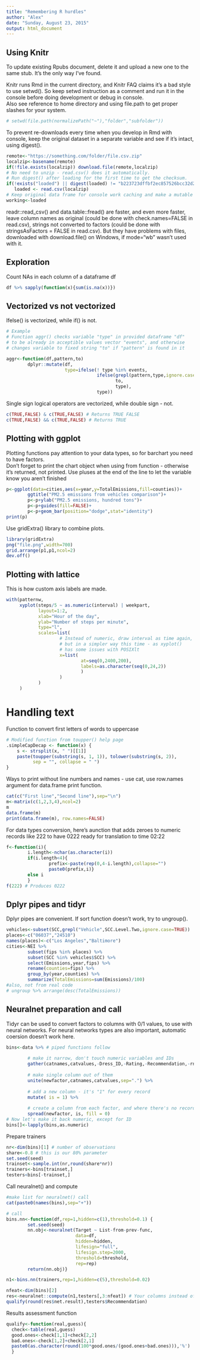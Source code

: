 ```yaml
---
title: "Remembering R hurdles"
author: "Alex"
date: "Sunday, August 23, 2015"
output: html_document
---
```


## Using Knitr

To update existing Rpubs document, delete it and upload a new one to the same
stub. It's the only way I've found.

Knitr runs Rmd in the current directory, and Knitr FAQ claims it's a bad style
to use setwd(). So keep setwd instruction as a comment and run it in the console
before doing development or debug in console.  
Also see reference to home directory and using file.path to get proper slashes
for your system.

```r
# setwd(file.path(normalizePath("~"),"folder","subfolder"))
```

To prevent re-downloads every time when you develop in Rmd with console,
keep the original dataset in a separate variable and see if it's intact,
using digest().

```r
remote<-"https://something.com/folder/file.csv.zip"
localzip<-basename(remote)
if(!file.exists(localzip)) download.file(remote,localzip)
# No need to unzip - read.csv() does it automatically.
# Run digest() after loading for the first time to get the checksum.
if(!exists("loaded") || digest(loaded) != "b223723dffbf2ec857526bcc32d2a31d")
   loaded <- read.csv(localzip)
# Keep original data frame for console work caching and make a mutable copy
working<-loaded
````
readr::read_csv() and data.table::fread() are faster, and even more faster, leave column names as original (could be done with check.names=FALSE in read.csv), strings not converted to factors (could be done with stringsAsFactors = FALSE in read.csv). But they have problems with files, downloaded with download.file() on Windows, if mode="wb" wasn't used with it.

## Exploration

Count NAs in each column of a dataframe df
```r
df %>% sapply(function(x){sum(is.na(x))})
```

## Vectorized vs not vectorized

Ifelse() is vectorized, while if() is not.

```r
# Example
# Function aggr() checks variable "type" in provided dataframe "df"
# to be already in acceptible values vector "events", and otherwise
# changes variable to fixed string "to" if "pattern" is found in it

aggr<-function(df,pattern,to)
        dplyr::mutate(df,
                      type=ifelse(! type %in% events,
                                  ifelse(grepl(pattern,type,ignore.case=TRUE),
                                         to,
                                         type),
                                  type))

```

Single sign logical operators are vectorized, while double sign - not.

```r
c(TRUE,FALSE) & c(TRUE,FALSE) # Returns TRUE FALSE
c(TRUE,FALSE) && c(TRUE,FALSE) # Returns TRUE
```

## Plotting with ggplot

Plotting functions pay attention to your data types, so for barchart you
need to have factors.  
Don't forget to print the chart object when using from function - otherwise
it's returned, not printed.
Use pluses at the end of the line to let the variable know you aren't finished

```r
p<-ggplot(data=cities,aes(x=year,y=TotalEmissions,fill=counties))+
        ggtitle("PM2.5 emissions from vehicles comparison")+
        p<-p+ylab("PM2.5 emissions, hundred tons")+
        p<-p+guides(fill=FALSE)+
        p<-p+geom_bar(position="dodge",stat="identity")
print(p)
```

Use gridExtra() library to combine plots.
```r
library(gridExtra)
png("file.png",width=700)
grid.arrange(p1,p1,ncol=2)
dev.off()
```

## Plotting with lattice

This is how custom axis labels are made.
```r
with(patternw,
     xyplot(steps/5 ~ as.numeric(interval) | weekpart,
            layout=1:2,
            xlab="Hour of the day",
            ylab="Number of steps per minute",
            type="l",
            scales=list(
                    # Instead of numeric, draw interval as time again,
                    # but in a simpler way this time - as xyplot()
                    # has some issues with POSIXlt
                    x=list(
                            at=seq(0,2400,200),
                            labels=as.character(seq(0,24,2))
                            )
                    )
            )
     )
```

# Handling text

Function to convert first letters of words to uppercase
```r
# Modified function from toupper() help page
.simpleCapDecap <- function(x) {
    s <- strsplit(x, " ")[[1]]
    paste(toupper(substring(s, 1, 1)), tolower(substring(s, 2)),
          sep = "", collapse = " ")
}
```

Ways to print without line numbers and names - use cat, use row.names argument
for data.frame print function.

```r
cat(c("First line","Second line"),sep="\n")
m<-matrix(c(1,2,3,4),ncol=2)
m
data.frame(m)
print(data.frame(m), row.names=FALSE)
```

For data types conversion, here's aunction that adds zeroes to numeric records
like 222 to have 0222 ready for translation to time 02:22
```r
f<-function(i){
        i.length<-nchar(as.character(i))
        if(i.length<4){
                prefix<-paste(rep(0,4-i.length),collapse="")
                paste0(prefix,i)}
        else i
        }
f(222) # Produces 0222
```

## Dplyr pipes and tidyr

Dplyr pipes are convenient. If sort function doesn't work, try to ungroup().

```r
vehicles<-subset(SCC,grepl("Vehicle",SCC.Level.Two,ignore.case=TRUE))
places<-c("06037","24510")
names(places)<-c("Los Angeles","Baltimore")
cities<-NEI %>%
        subset(fips %in% places) %>%
        subset(SCC %in% vehicles$SCC) %>%
        select(Emissions,year,fips) %>%
        rename(counties=fips) %>%
        group_by(year,counties) %>%
        summarize(TotalEmissions=sum(Emissions)/100)
#also, not from real code
# ungroup %>% arrange(desc(TotalEmissions))
```

## Neuralnet preparation and call

Tidyr can be used to convert factors to columns with 0/1 values, to use
with neural networks. For neural networks types are also important,
automatic coersion doesn't work here.

```r
bins<-data %>% # piped functions follow
        
        # make it narrow, don't touch numeric variables and IDs
        gather(catnames,catvalues,-Dress_ID,-Rating,-Recommendation,-rnumber) %>%
        
        # make single column out of them
        unite(newfactor,catnames,catvalues,sep=".") %>%
        
        # add a new column - it's "1" for every record
        mutate( is = 1) %>%
        
        # create a column from each factor, and where there's no record, add "0"
        spread(newfactor, is, fill = 0)
# Now let's make it back numeric, except for ID
bins[]<-lapply(bins,as.numeric)
```

Prepare trainers

```r
nr<-dim(bins)[1] # number of observations
share<-0.8 # this is our 80% parameter
set.seed(seed)
trainset<-sample.int(nr,round(share*nr))
trainers<-bins[trainset,]
testers<bins[-trainset,]
```

Call neuralnet() and compute

```r
#make list for neuralnet() call
cat(paste0(names(bins),sep="+"))

# call
bins.nn<-function(df,rep=1,hidden=c(1),threshold=0.1) {
        set.seed(seed)
        nn.obj<-neuralnet(Target ~ List-from-prev-func,
                          data=df,
                          hidden=hidden,
                          lifesign="full",
                          lifesign.step=2000,
                          threshold=threshold,
                          rep=rep)
        return(nn.obj)}

n1<-bins.nn(trainers,rep=1,hidden=c(5),threshold=0.02)

nfeat<-dim(bins)[2] 
res<-neuralnet::compute(n1,testers[,3:nfeat]) # Your columns instead of 3
qualify(round(res$net.result),testers$Recommendation)

```

Results assessment function

```r
qualify<-function(real,guess){
  check<-table(real,guess)
  good.ones<-check[1,1]+check[2,2]
  bad.ones<-check[1,2]+check[2,1]
  paste0(as.character(round(100*good.ones/(good.ones+bad.ones))),'%')
  }
```
